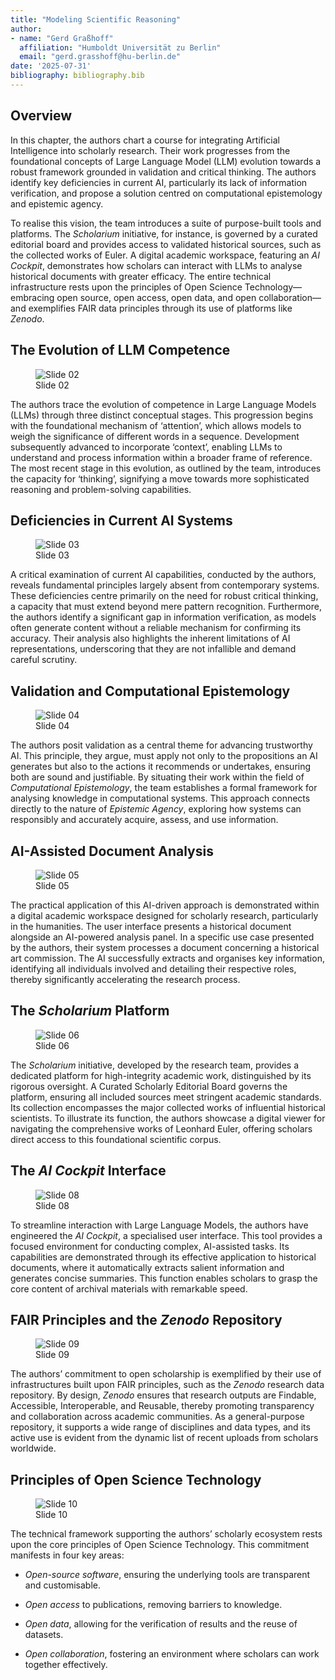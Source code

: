 ```yaml
---
title: "Modeling Scientific Reasoning"
author:
- name: "Gerd Graßhoff"
  affiliation: "Humboldt Universität zu Berlin"
  email: "gerd.grasshoff@hu-berlin.de"
date: '2025-07-31'
bibliography: bibliography.bib
---
```

## Overview {.unnumbered}

In this chapter, the authors chart a course for integrating Artificial Intelligence into scholarly research. Their work progresses from the foundational concepts of Large Language Model (LLM) evolution towards a robust framework grounded in validation and critical thinking. The authors identify key deficiencies in current AI, particularly its lack of information verification, and propose a solution centred on computational epistemology and epistemic agency.

To realise this vision, the team introduces a suite of purpose-built tools and platforms. The *Scholarium* initiative, for instance, is governed by a curated editorial board and provides access to validated historical sources, such as the collected works of Euler. A digital academic workspace, featuring an *AI Cockpit*, demonstrates how scholars can interact with LLMs to analyse historical documents with greater efficacy. The entire technical infrastructure rests upon the principles of Open Science Technology—embracing open source, open access, open data, and open collaboration—and exemplifies FAIR data principles through its use of platforms like *Zenodo*.

## The Evolution of LLM Competence

![Slide 02](images/ai-nepi_008_slide_02.png)

The authors trace the evolution of competence in Large Language Models (LLMs) through three distinct conceptual stages. This progression begins with the foundational mechanism of 'attention', which allows models to weigh the significance of different words in a sequence. Development subsequently advanced to incorporate 'context', enabling LLMs to understand and process information within a broader frame of reference. The most recent stage in this evolution, as outlined by the team, introduces the capacity for 'thinking', signifying a move towards more sophisticated reasoning and problem-solving capabilities.

## Deficiencies in Current AI Systems

![Slide 03](images/ai-nepi_008_slide_03.png)

A critical examination of current AI capabilities, conducted by the authors, reveals fundamental principles largely absent from contemporary systems. These deficiencies centre primarily on the need for robust critical thinking, a capacity that must extend beyond mere pattern recognition. Furthermore, the authors identify a significant gap in information verification, as models often generate content without a reliable mechanism for confirming its accuracy. Their analysis also highlights the inherent limitations of AI representations, underscoring that they are not infallible and demand careful scrutiny.

## Validation and Computational Epistemology

![Slide 04](images/ai-nepi_008_slide_04.png)

The authors posit validation as a central theme for advancing trustworthy AI. This principle, they argue, must apply not only to the propositions an AI generates but also to the actions it recommends or undertakes, ensuring both are sound and justifiable. By situating their work within the field of *Computational Epistemology*, the team establishes a formal framework for analysing knowledge in computational systems. This approach connects directly to the nature of *Epistemic Agency*, exploring how systems can responsibly and accurately acquire, assess, and use information.

## AI-Assisted Document Analysis

![Slide 05](images/ai-nepi_008_slide_05.png)

The practical application of this AI-driven approach is demonstrated within a digital academic workspace designed for scholarly research, particularly in the humanities. The user interface presents a historical document alongside an AI-powered analysis panel. In a specific use case presented by the authors, their system processes a document concerning a historical art commission. The AI successfully extracts and organises key information, identifying all individuals involved and detailing their respective roles, thereby significantly accelerating the research process.

## The *Scholarium* Platform

![Slide 06](images/ai-nepi_008_slide_06.png)

The *Scholarium* initiative, developed by the research team, provides a dedicated platform for high-integrity academic work, distinguished by its rigorous oversight. A Curated Scholarly Editorial Board governs the platform, ensuring all included sources meet stringent academic standards. Its collection encompasses the major collected works of influential historical scientists. To illustrate its function, the authors showcase a digital viewer for navigating the comprehensive works of Leonhard Euler, offering scholars direct access to this foundational scientific corpus.

## The *AI Cockpit* Interface

![Slide 08](images/ai-nepi_008_slide_08.png)

To streamline interaction with Large Language Models, the authors have engineered the *AI Cockpit*, a specialised user interface. This tool provides a focused environment for conducting complex, AI-assisted tasks. Its capabilities are demonstrated through its effective application to historical documents, where it automatically extracts salient information and generates concise summaries. This function enables scholars to grasp the core content of archival materials with remarkable speed.

## FAIR Principles and the *Zenodo* Repository

![Slide 09](images/ai-nepi_008_slide_09.png)

The authors' commitment to open scholarship is exemplified by their use of infrastructures built upon FAIR principles, such as the *Zenodo* research data repository. By design, *Zenodo* ensures that research outputs are Findable, Accessible, Interoperable, and Reusable, thereby promoting transparency and collaboration across academic communities. As a general-purpose repository, it supports a wide range of disciplines and data types, and its active use is evident from the dynamic list of recent uploads from scholars worldwide.

## Principles of Open Science Technology

![Slide 10](images/ai-nepi_008_slide_10.png)

The technical framework supporting the authors' scholarly ecosystem rests upon the core principles of Open Science Technology. This commitment manifests in four key areas:

- *Open-source software*, ensuring the underlying tools are transparent and customisable.

- *Open access* to publications, removing barriers to knowledge.

- *Open data*, allowing for the verification of results and the reuse of datasets.

- *Open collaboration*, fostering an environment where scholars can work together effectively.